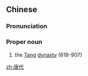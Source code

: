 ==Chinese==
{{zh-forms}}

===Pronunciation===
{{zh-pron
|m=Tángdài
|c=tong4 doi6
|cat=pn
}}

===Proper noun===
{{zh-proper}}

# the [[Tang]] [[dynasty]] (618-907)

[[zh:唐代]]